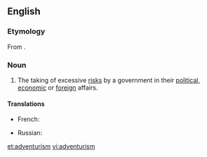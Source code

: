 ==English==

===Etymology===
From {{suffix|adventure|ism}}.

===Noun===
{{en-noun|-}}

# The taking of excessive [[risk]]s by a government in their [[political]], [[economic]] or [[foreign]] affairs.

====Translations====
{{trans-top|policy led by excessive risk taking}}
* French: {{t+|fr|aventurisme|m}}
{{trans-mid}}
* Russian: {{t+|ru|авантюризм|m}}
{{trans-bottom}}

[[et:adventurism]]
[[vi:adventurism]]